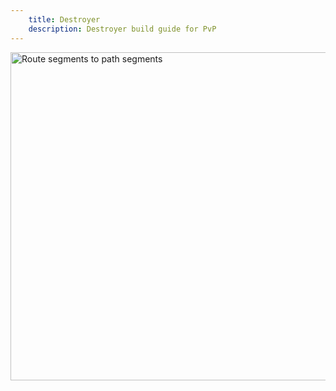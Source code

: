 ```yaml
---
    title: Destroyer
    description: Destroyer build guide for PvP
---
```


<Image
  alt="Route segments to path segments"
  src="/assets/classes/assassin/deathblade.webp"
  width="1600"
  height="525"
/>